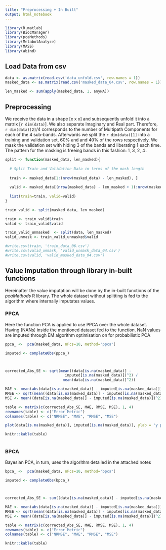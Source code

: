 ```yaml
---
title: "Preprocessing + In Built"
output: html_notebook
---
```


```r
library(R.matlab)
library(BiocManager)
library(pcaMethods)
library(MetabolAnalyze)
library(MASS)
library(abind)
```

##  Load Data from csv 

```r

data <- as.matrix(read.csv('data_unfold.csv', row.names = 1))
masked_data <- as.matrix(read.csv('masked_data_04.csv', row.names = 1))

len_masked <- sum(apply(masked_data, 1, anyNA))


```

## Preprocessing 

We receive the data in a shape [x x x] and subsequently unfold it into a matrix  [`r dim(data)`]. We also separate Imaginary and Real part. Therefore, `r dim(data)[2]`/4 corresponds to the number of Multipath Components for each of the 4 sub-bands. Afterwards we split the `r dim(data)[1]` into a training and validation set, 60% and and 40% of the rows respectively. We mask the validation set with hiding 3 of the bands and liberating 1 each time. The pattern for the masking is freeing bands in this fashion: 1, 3, 2, 4 .

```r

split <- function(masked_data, len_masked){
  
  # Split Train and Validation Data in terms of the mask length 
  
  train <- masked_data[1:(nrow(masked_data) - len_masked), ]
  
  valid <- masked_data[(nrow(masked_data) - len_masked + 1):nrow(masked_data), ]
  
  list(train=train, valid=valid)
} 

train_valid <- split(masked_data, len_masked)

train <- train_valid$train
valid <- train_valid$valid

train_valid_unmasked  <- split(data, len_masked)
valid_unmask <- train_valid_unmasked$valid

#write.csv(train, 'train_data_06.csv')
#write.csv(valid_unmask, 'valid_unmask_data_04.csv')
#write.csv(valid, 'valid_masked_data_04.csv')

```

## Value Imputation through library in-built functions

Hereinafter the value imputation will be done by the in-built functions of the *pcaMethods* R library. The whole dataset without splitting is fed to the algorithm where internally imputates values.

### PPCA  

Here the function PCA is applied to use PPCA over the whole dataset. Having (NANs) inside the mentioned dataset fed to the function, NaN values are imputed through EM algorithm optimisation on for probabilistic PCA.   

```r


ppca_ <-  pca(masked_data, nPcs=10, method="ppca")

imputed <- completeObs(ppca_)



corrected_Abs_SE <- sqrt(mean((data[is.na(masked_data)] - 
                           imputed[is.na(masked_data)])^2) / 
                          mean(data[is.na(masked_data)]^2))

MAE <- mean(abs(data[is.na(masked_data)] - imputed[is.na(masked_data)]))
RMSE <- sqrt(mean((data[is.na(masked_data)] - imputed[is.na(masked_data)])^2))
MSE <- mean((data[is.na(masked_data)] - imputed[is.na(masked_data)])^2)

```

```r

table <- matrix(c(corrected_Abs_SE, MAE, RMSE, MSE), 1, 4)
rownames(table) <- c("Error Metric")
colnames(table) <- c("NRMSE", "MAE", "RMSE", "MSE")

plot(data[is.na(masked_data)], imputed[is.na(masked_data)], ylab = 'y predict', xlab = 'y true', main="Library Prediction PPCA")

knitr::kable(table)
  
```


### BPCA

Bayesian PCA, in turn, uses the algorithm detailed in the attached notes 

```r


bpca_ <-  pca(masked_data, nPcs=10, method="bpca")

imputed <- completeObs(bpca_)



corrected_Abs_SE <- sum((data[is.na(masked_data)] - imputed[is.na(masked_data)])^2) / var(data[is.na(masked_data)])

MAE <- mean(abs(data[is.na(masked_data)] - imputed[is.na(masked_data)]))
RMSE <- sqrt(mean((data[is.na(masked_data)] - imputed[is.na(masked_data)])^2))
MSE <- mean((data[is.na(masked_data)] - imputed[is.na(masked_data)])^2)


```

```r

table <- matrix(c(corrected_Abs_SE, MAE, RMSE, MSE), 1, 4)
rownames(table) <- c("Error Metric")
colnames(table) <- c("NRMSE", "MAE", "RMSE", "MSE")

knitr::kable(table)
  

```

